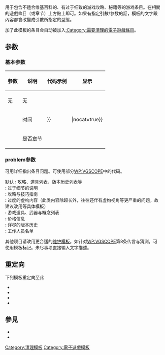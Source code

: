 {{template doc page viewed directly}}
<!-- 在本行下編輯模板說明 -->
用于包含不适合维基百科的、有过于细致的游戏攻略、秘籍等的游戏条目。在相關的遊戲條目（或章节）上方貼上即可。如果有指定引數/参数的話，模板的文字跟內容都會改變成引數所指定的型態。

加了此模板的条目会自动被加入[[:Category:需要清理的電子遊戲條目]]。

== 参数 ==

=== 基本参数 ===

{| class="wikitable"
! 参数 !! 说明 !! 代码示例 !! 显示
|-
| 无
| 无
| {{tlc|Game guide}}
| {{Game guide|nocat=true}}
|-
| {{para|time}}
| 时间
| {{tlc|Game guide|2=time={{#time:Y-m-d}}}}
| {{Game guide|time={{#time:Y-m-d}}|nocat=true}}
|-
| {{para|sect|章节}}
| 是否章节
| {{tlc|Game guide|2=sect=章节}}
| {{Game guide|sect=章节|nocat=true}}
|}

=== problem参数 ===

可用{{para|problem}}详细指出条目问题。可使用部分[[WP:VGSCOPE]]中的代码。

; 默认 : 攻略、道具列表、版本历史列表等 {{Game guide|nocat=true}}
; {{para|problem|3}} : 过于细节的说明 {{Game guide|problem=3|nocat=true}}
; {{para|problem|4}} : 攻略与技巧指南 {{Game guide|problem=4|nocat=true}}
; {{para|problem|5}} : 过度的虚构内容（此类内容除超长外，往往还伴有虚构视角等更严重的问题，故建议改用{{tlx|In-universe}}等具体模板） {{Game guide|problem=5|nocat=true}}
; {{para|problem|6}} : 游戏道具、武器与概念列表 {{Game guide|problem=6|nocat=true}}
; {{para|problem|7}} : 价格信息 {{Game guide|problem=7|nocat=true}}
; {{para|problem|9}} : 详尽的版本历史 {{Game guide|problem=9|nocat=true}}
; {{para|problem|10}} : 工作人员名单 {{Game guide|problem=10|nocat=true}}

其他项目请改用更合适的[[WP:模板消息/清理|维护模板]]。如针对[[WP:VGSCOPE]]第8条传言与猜测，可使用{{tlx|Original research}}模板标记。未尽事项直接输入文字描述。

== 重定向 ==
下列模板重定向至此
* {{tl|Gameguide}}
* {{tl|Vg cleanup}}
* {{tl|遊戲提示}}
* {{tl|遊戲用模板}}

== 參見 ==

* {{tl|In-universe}}
* {{tl|Copy to gaming wiki}}

<includeonly>
[[Category:清理模板]]
[[Category:電子遊戲模板]]
</includeonly>